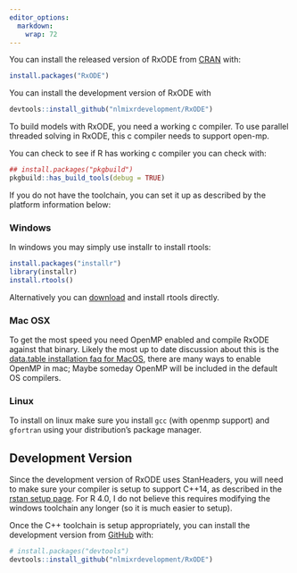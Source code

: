```yaml
---
editor_options: 
  markdown: 
    wrap: 72
---
```


You can install the released version of RxODE from
[CRAN](https://CRAN.R-project.org) with:

``` .r
install.packages("RxODE")
```

You can install the development version of RxODE with

``` .r
devtools::install_github("nlmixrdevelopment/RxODE")
```

To build models with RxODE, you need a working c compiler. To use
parallel threaded solving in RxODE, this c compiler needs to support
open-mp.

You can check to see if R has working c compiler you can check with:

``` .r
## install.packages("pkgbuild")
pkgbuild::has_build_tools(debug = TRUE)
```

If you do not have the toolchain, you can set it up as described by the
platform information below:

### Windows

In windows you may simply use installr to install rtools:

``` .r
install.packages("installr")
library(installr)
install.rtools()
```

Alternatively you can
[download](https://cran.r-project.org/bin/windows/Rtools/) and install
rtools directly.

### Mac OSX

To get the most speed you need OpenMP enabled and compile RxODE against
that binary. Likely the most up to date discussion about this is the
[data.table installation faq for
MacOS](https://github.com/Rdatatable/data.table/wiki/Installation#openmp-enabled-compiler-for-mac),
there are many ways to enable OpenMP in mac; Maybe someday OpenMP will
be included in the default OS compilers.

### Linux

To install on linux make sure you install `gcc` (with openmp support)
and `gfortran` using your distribution's package manager.

## Development Version

Since the development version of RxODE uses StanHeaders, you will need
to make sure your compiler is setup to support C++14, as described in
the [rstan setup
page](https://github.com/stan-dev/rstan/wiki/RStan-Getting-Started#configuration-of-the-c-toolchain).
For R 4.0, I do not believe this requires modifying the windows
toolchain any longer (so it is much easier to setup).

Once the C++ toolchain is setup appropriately, you can install the
development version from
[GitHub](https://github.com/nlmixrdevelopment/RxODE) with:

``` .r
# install.packages("devtools")
devtools::install_github("nlmixrdevelopment/RxODE")
```
